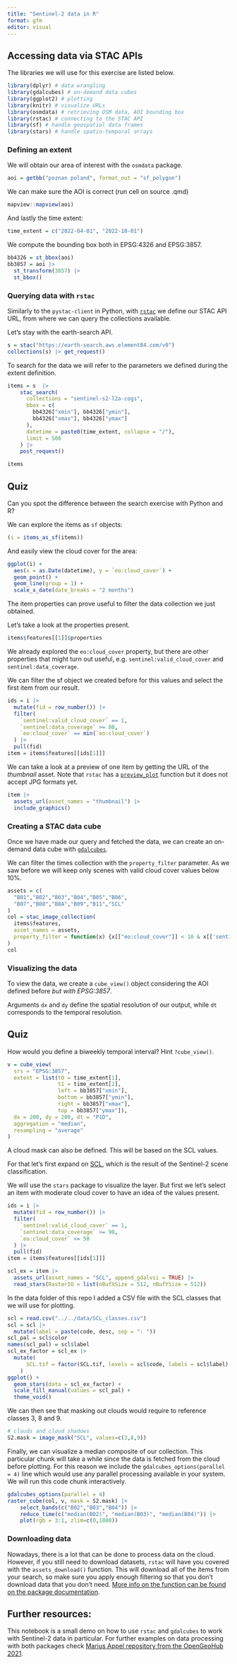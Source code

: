```yaml
---
title: "Sentinel-2 data in R"
format: gfm
editor: visual
---
```


## Accessing data via STAC APIs

The libraries we will use for this exercise are listed below.

```r
library(dplyr) # data wrangling
library(gdalcubes) # on-demand data cubes
library(ggplot2) # plotting
library(knitr) # visualize URLs
library(osmdata) # retrieving OSM data, AOI bounding box
library(rstac) # connecting to the STAC API
library(sf) # handle geospatial data frames
library(stars) # handle spatio-temporal arrays
```

### Defining an extent

We will obtain our area of interest with the `osmdata` package.

```r
aoi = getbb("poznan poland", format_out = "sf_polygon")
```

We can make sure the AOI is correct (run cell on source .qmd)

```r
mapview::mapview(aoi)
```

And lastly the time extent:

```r
time_extent = c("2022-04-01", "2022-10-01")
```

We compute the bounding box both in EPSG:4326 and EPSG:3857.

```r
bb4326 = st_bbox(aoi)
bb3857 = aoi |> 
  st_transform(3857) |> 
  st_bbox()
```

### Querying data with `rstac`

Similarly to the `pystac-client` in Python, with [`rstac`](https://brazil-data-cube.github.io/rstac/index.html) we define our STAC API URL, from where we can query the collections available.

Let's stay with the earth-search API.

```r
s = stac("https://earth-search.aws.element84.com/v0")
collections(s) |> get_request()
```

To search for the data we will refer to the parameters we defined during the extent definition.

```r
items = s  |> 
    stac_search(
      collections = "sentinel-s2-l2a-cogs",
      bbox = c(
        bb4326["xmin"], bb4326["ymin"], 
        bb4326["xmax"], bb4326["ymax"]
      ), 
      datetime = paste0(time_extent, collapse = "/"),
      limit = 500
    ) |> 
    post_request() 

items
```

::: callout-note
## Quiz
Can you spot the difference between the search exercise with Python and R?
:::

We can explore the items as `sf` objects:

```r
(i = items_as_sf(items))
```

And easily view the cloud cover for the area:

```r
ggplot(i) +
  aes(x = as.Date(datetime), y = `eo:cloud_cover`) +
  geom_point() +
  geom_line(group = 1) +
  scale_x_date(date_breaks = "2 months")
```

The item properties can prove useful to filter the data collection we just obtained.

Let's take a look at the properties present.

```r
items$features[[1]]$properties
```

We already explored the `eo:cloud_cover` property, but there are other properties that might turn out useful, e.g. `sentinel:valid_cloud_cover` and `sentinel:data_coverage`.

We can filter the sf object we created before for this values and select the first item from our result.

```r
ids = i |> 
  mutate(fid = row_number()) |> 
  filter(
    `sentinel:valid_cloud_cover` == 1, 
    `sentinel:data_coverage` >= 80,
    `eo:cloud_cover` == min(`eo:cloud_cover`)
  ) |> 
  pull(fid)
item = items$features[[ids[1]]]
```

We can take a look at a preview of one item by getting the URL of the *thumbnail* asset. Note that `rstac` has a [`preview_plot`](https://brazil-data-cube.github.io/rstac/reference/preview_plot.html) function but it does not accept JPG formats yet.

```r
item |> 
  assets_url(asset_names = "thumbnail") |> 
  include_graphics()
```

### Creating a STAC data cube

Once we have made our query and fetched the data, we can create an on-demand data cube with [`gdalcubes`](https://gdalcubes.github.io/).

We can filter the times collection with the `property_filter` parameter. As we saw before we will keep only scenes with valid cloud cover values below 10%.

```r
assets = c(
  "B01","B02","B03","B04","B05","B06",
  "B07","B08","B8A","B09","B11","SCL"
)
col = stac_image_collection(
  items$features,
  asset_names = assets,
  property_filter = function(x) {x[["eo:cloud_cover"]] < 10 & x[['sentinel:valid_cloud_cover']]}
)
col
```

### Visualizing the data

To view the data, we create a `cube_view()` object considering the AOI defined before *but with EPSG:3857*.

Arguments `dx` and `dy` define the spatial resolution of our output, while `dt` corresponds to the temporal resolution.

::: callout-note
## Quiz
How would you define a biweekly temporal interval? Hint `?cube_view()`.
:::

```r
v = cube_view(
  srs = "EPSG:3857",  
  extent = list(t0 = time_extent[1],
                t1 = time_extent[2],
                left = bb3857["xmin"],
                bottom = bb3857["ymin"], 
                right = bb3857["xmax"],
                top = bb3857["ymax"]),
  dx = 200, dy = 200, dt = "P1D",
  aggregation = "median",
  resampling = "average"
)
```

A cloud mask can also be defined. This will be based on the SCL values.

For that let's first expand on [SCL](https://sentinels.copernicus.eu/web/sentinel/technical-guides/sentinel-2-msi/level-2a/algorithm-overview), which is the result of the Sentinel-2 scene classification.

We will use the `stars` package to visualize the layer. But first we let's select an item with moderate cloud cover to have an idea of the values present.

```r
ids = i |> 
  mutate(fid = row_number()) |> 
  filter(
    `sentinel:valid_cloud_cover` == 1, 
    `sentinel:data_coverage` >= 90,
    `eo:cloud_cover` <= 50
  ) |> 
  pull(fid)
item = items$features[[ids[1]]]

scl_ex = item |> 
  assets_url(asset_names = "SCL", append_gdalvsi = TRUE) |>
  read_stars(RasterIO = list(nBufXSize = 512, nBufYSize = 512))
```

In the data folder of this repo I added a CSV file with the SCL classes that we will use for plotting.

```r
scl = read.csv("../../data/SCL_classes.csv")
scl = scl |> 
  mutate(label = paste(code, desc, sep = ": "))
scl_pal = scl$color
names(scl_pal) = scl$label
scl_ex_factor = scl_ex |> 
  mutate(
      SCL.tif = factor(SCL.tif, levels = scl$code, labels = scl$label)
    )
ggplot() +
  geom_stars(data = scl_ex_factor) +
  scale_fill_manual(values = scl_pal) +
  theme_void()
```

We can then see that masking out clouds would require to reference classes 3, 8 and 9.

```r
# clouds and cloud shadows
S2.mask = image_mask("SCL", values=c(3,8,9)) 
```

Finally, we can visualize a median composite of our collection. This particular chunk will take a while since the data is fetched from the cloud before plotting. For this reason we include the `gdalcubes_options(parallel = 4)` line which would use any parallel processing available in your system. We will run this code chunk interactively.

```r
gdalcubes_options(parallel = 4) 
raster_cube(col, v, mask = S2.mask) |> 
    select_bands(c("B02","B03","B04")) |> 
    reduce_time(c("median(B02)", "median(B03)", "median(B04)")) |> 
    plot(rgb = 3:1, zlim=c(0,1800)) 
```

### Downloading data

Nowadays, there is a lot that can be done to process data on the cloud. However, if you still need to download datasets, `rstac` will have you covered with the `assets_download()` function. This will download all of the items from your search, so make sure you apply enough filtering so that you don't download data that you don't need. [More info on the function can be found on the package documentation](https://brazil-data-cube.github.io/rstac/reference/assets_functions.html).

## Further resources:

This notebook is a small demo on how to use `rstac` and `gdalcubes` to work with Sentinel-2 data in particular. For further examples on data processing with both packages check [Marius Appel repository from the OpenGeoHub 2021](https://github.com/appelmar/ogh2021).